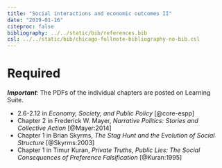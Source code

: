 ```yaml
---
title: "Social interactions and economic outcomes II"
date: "2019-01-16"
citeproc: false
bibliography: ../../static/bib/references.bib
csl: ../../static/bib/chicago-fullnote-bibliography-no-bib.csl
---
```


# Required

***Important***: The PDFs of the individual chapters are posted on Learning Suite.

- <i class="fas fa-book"></i> 2.6-2.12 in *Economy, Society, and Public Policy* [@core-espp]
- <i class="far fa-file-pdf"></i> Chapter 2 in Frederick W. Mayer, *Narrative Politics: Stories and Collective Action* [@Mayer:2014]
- <i class="far fa-file-pdf"></i> Chapter 1 in Brian Skyrms, *The Stag Hunt and the Evolution of Social Structure* [@Skyrms:2003]
- <i class="far fa-file-pdf"></i> Chapter 1 in Timur Kuran, *Private Truths, Public Lies: The Social Consequences of Preference Falsification* [@Kuran:1995]
